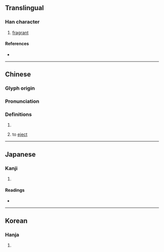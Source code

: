 {{character info/new}}
==Translingual==

===Han character===
{{Han char|rn=30|rad=口|as=05|sn=8|four=63000|canj=RPH|ids=⿰口必}}

# [[fragrant]]

====References====
* {{Han ref|kx=0184.120|dkj=03485|dj=0403.110|hdz=10608.130|uh=5487|ud=21639|bh=CBDB|bd=52187}}

----

==Chinese==
{{zh-forms}}

===Glyph origin===
{{Han etym}}

===Pronunciation===
{{zh-pron
|m=bié
|c=bat1,bit1
|mn=
|mc=y
|oc=y
|cat=
}}

===Definitions===
{{zh-hanzi}}

# {{rfdef|zh}}
# {{lb|zh|Cantonese}} to [[eject]]

----

==Japanese==

===Kanji===
{{ja-kanji|grade=|rs=口05}}

# {{defn|lang=ja|sort=口05}}

====Readings====
* {{ja-readings|on=[[へつ]] (hetsu), [[べち]] (bechi), [[ひつ]] (hitsu), [[ひち]] (hichi), [[ひ]] (hi), [[び]] (bi)|kun=}}

----

==Korean==

===Hanja===
{{ko-hanja|hangeul=필|rv=pil|mr=p'il}}

# {{defn|lang=ko|sort=口05}}